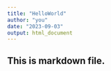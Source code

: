 ```yaml
---
title: "HelloWorld"
author: "you"
date: "2023-09-03"
output: html_document
---
```


## This is markdown file.